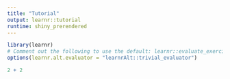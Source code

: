 ```yaml
---
title: "Tutorial"
output: learnr::tutorial
runtime: shiny_prerendered
---
```


```r
library(learnr)
# Comment out the following to use the default: learnr::evaluate_exercise
options(learnr.alt.evaluator = "learnrAlt::trivial_evaluator")
```

```r
2 + 2
```

